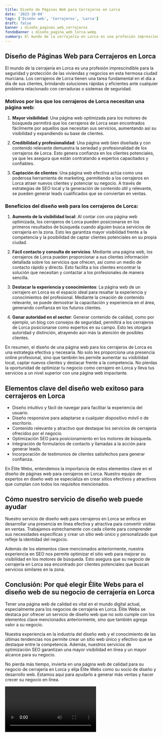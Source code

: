 ```yaml
---
title: Diseño de Páginas Web para Cerrajeros en Lorca
date: '2023-10-04'
tags: ['Diseño web', 'Cerrajeros', 'Lorca']
draft: false
banner : diseño_paginas_web_cerrajeros
fondoBanner : diseño_pagina_web_lorca.webp
summary: El mundo de la cerrajería en Lorca es una profesión imprescindible para la seguridad y protección de las viviendas y negocios en esta hermosa ciudad murciana. Los cerrajeros de Lorca tienen una tarea fundamental en el día a día de sus clientes, brindando soluciones rápidas y eficientes ante cualquier problema relacionado con cerraduras o sistemas de seguridad.
---
```


## Diseño de Páginas Web para Cerrajeros en Lorca

El mundo de la cerrajería en Lorca es una profesión imprescindible para la seguridad y protección de las viviendas y negocios en esta hermosa ciudad murciana. Los cerrajeros de Lorca tienen una tarea fundamental en el día a día de sus clientes, brindando soluciones rápidas y eficientes ante cualquier problema relacionado con cerraduras o sistemas de seguridad.

### Motivos por los que los cerrajeros de Lorca necesitan una página web:

1. **Mayor visibilidad**: Una página web optimizada para los motores de búsqueda permitirá que los cerrajeros de Lorca sean encontrados fácilmente por aquellos que necesitan sus servicios, aumentando así su visibilidad y expandiendo su base de clientes.

2. **Credibilidad y profesionalidad**: Una página web bien diseñada y con contenido relevante demuestra la seriedad y profesionalidad de los cerrajeros de Lorca. Esto genera confianza en los clientes potenciales, ya que les asegura que están contratando a expertos capacitados y confiables.

3. **Captación de clientes**: Una página web efectiva actúa como una poderosa herramienta de marketing, permitiendo a los cerrajeros en Lorca atraer nuevos clientes y potenciar su negocio. A través de estrategias de SEO local y la generación de contenido útil y relevante, se pueden generar leads cualificados que se conviertan en ventas.

### Beneficios del diseño web para los cerrajeros de Lorca:

1. **Aumento de la visibilidad local**: Al contar con una página web optimizada, los cerrajeros de Lorca pueden posicionarse en los primeros resultados de búsqueda cuando alguien busca servicios de cerrajería en la zona. Esto les garantiza mayor visibilidad frente a la competencia y la posibilidad de captar clientes potenciales en su propia ciudad.

2. **Fácil contacto y consulta de servicios**: Mediante una página web, los cerrajeros de Lorca pueden proporcionar a sus clientes información detallada sobre los servicios que ofrecen, así como un medio de contacto rápido y directo. Esto facilita a los clientes encontrar la solución que necesitan y contactar a los profesionales de manera sencilla.

3. **Destacar la experiencia y conocimientos**: La página web de un cerrajero en Lorca es el espacio ideal para resaltar la experiencia y conocimientos del profesional. Mediante la creación de contenido relevante, se puede demostrar la capacitación y experiencia en el área, generando confianza en los futuros clientes.

4. **Ganar autoridad en el sector**: Generar contenido de calidad, como por ejemplo, un blog con consejos de seguridad, permitirá a los cerrajeros de Lorca posicionarse como expertos en su campo. Esto les otorgará autoridad y distinción, atrayendo aún más la atención de posibles clientes.

En resumen, el diseño de una página web para los cerrajeros de Lorca es una estrategia efectiva y necesaria. No solo les proporciona una presencia online profesional, sino que también les permite aumentar su visibilidad local, captar nuevos clientes y destacar frente a la competencia. No pierdas la oportunidad de optimizar tu negocio como cerrajero en Lorca y lleva tus servicios a un nivel superior con una página web impactante.

<GifSeo />

<Cta />

## Elementos clave del diseño web exitoso para cerrajeros en Lorca

- Diseño intuitivo y fácil de navegar para facilitar la experiencia del usuario.
- Diseño responsive para adaptarse a cualquier dispositivo móvil o de escritorio.
- Contenido relevante y atractivo que destaque los servicios de cerrajería ofrecidos por el negocio.
- Optimización SEO para posicionamiento en los motores de búsqueda.
- Integración de formularios de contacto y llamadas a la acción para generar leads.
- Incorporación de testimonios de clientes satisfechos para generar confianza.

En Élite Webs, entendemos la importancia de estos elementos clave en el diseño de páginas web para cerrajeros en Lorca. Nuestro equipo de expertos en diseño web se especializa en crear sitios efectivos y atractivos que cumplan con todos los requisitos mencionados.

## Cómo nuestro servicio de diseño web puede ayudar

Nuestro servicio de diseño web para cerrajeros en Lorca se enfoca en desarrollar una presencia en línea efectiva y atractiva para convertir visitas en ventas. Trabajamos estrechamente con cada cliente para comprender sus necesidades específicas y crear un sitio web único y personalizado que refleje la identidad del negocio.

Además de los elementos clave mencionados anteriormente, nuestra experiencia en SEO nos permite optimizar el sitio web para mejorar su visibilidad en los motores de búsqueda. Esto asegura que su negocio de cerrajería en Lorca sea encontrado por clientes potenciales que buscan servicios similares en la zona.

## Conclusión: Por qué elegir Élite Webs para el diseño web de su negocio de cerrajería en Lorca

Tener una página web de calidad es vital en el mundo digital actual, especialmente para los negocios de cerrajería en Lorca. Élite Webs se destaca por ofrecer un servicio de diseño web que no solo cumple con los elementos clave mencionados anteriormente, sino que también agrega valor a su negocio.

Nuestra experiencia en la industria del diseño web y el conocimiento de las últimas tendencias nos permite crear un sitio web único y efectivo que se destaque entre la competencia. Además, nuestros servicios de optimización SEO garantizan una mayor visibilidad en línea y un mayor alcance para su negocio.

No pierda más tiempo, invierta en una página web de calidad para su negocio de cerrajería en Lorca y elija Élite Webs como su socio de diseño y desarrollo web. Estamos aquí para ayudarlo a generar más ventas y hacer crecer su negocio en línea.

<Video />

<CtaBot job='Cerrajeros' city='Lorca'/>

<Gmaps query='Lorca+españa+maps' />
